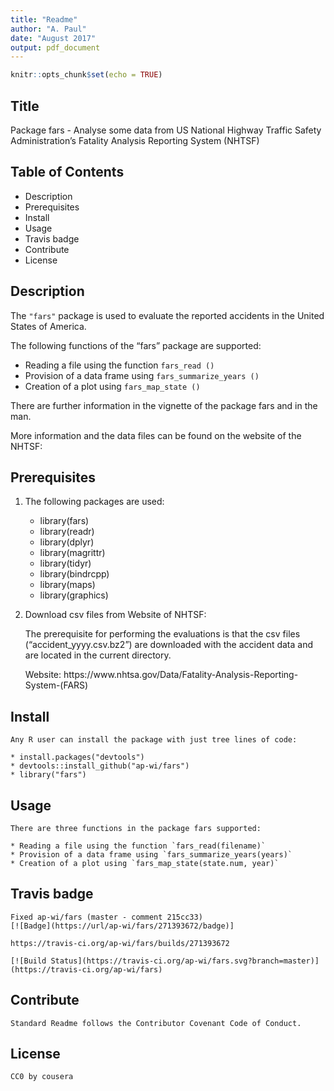 ```yaml
---
title: "Readme"
author: "A. Paul"
date: "August 2017"
output: pdf_document
---
```


```r
knitr::opts_chunk$set(echo = TRUE)
```

## Title
  Package fars - Analyse some data from US National Highway Traffic Safety Administration's Fatality Analysis Reporting System (NHTSF)

## Table of Contents

  * Description
  * Prerequisites
  * Install
  * Usage
  * Travis badge
  * Contribute
  * License


## Description

  The `"fars"` package is used to evaluate the reported accidents in the United States of America.

  The following functions of the "fars" package are supported:
  
  * Reading a file using the function `fars_read ()`
  * Provision of a data frame using `fars_summarize_years ()`
  * Creation of a plot using `fars_map_state ()`

  There are further information in the vignette of the package fars and in the man. 

  More information and the data files can be found on the website of the NHTSF:
  
  \url{https://www.nhtsa.gov/Data/Fatality-Analysis-Reporting-System-(FARS)}

## Prerequisites

1. The following packages are used:

    * library(fars)
    * library(readr)
    * library(dplyr)
    * library(magrittr)
    * library(tidyr)
    * library(bindrcpp)
    * library(maps)
    * library(graphics)

2. Download csv files from Website of NHTSF:

    The prerequisite for performing the evaluations is that the csv files ("accident_yyyy.csv.bz2") are downloaded with the accident data and are located in the current directory.
  
    Website: https://www.nhtsa.gov/Data/Fatality-Analysis-Reporting-System-(FARS)


## Install

    Any R user can install the package with just tree lines of code:
    
    * install.packages("devtools")
    * devtools::install_github("ap-wi/fars")
    * library("fars")

## Usage

    There are three functions in the package fars supported:
    
    * Reading a file using the function `fars_read(filename)`
    * Provision of a data frame using `fars_summarize_years(years)`
    * Creation of a plot using `fars_map_state(state.num, year)`

## Travis badge

    Fixed ap-wi/fars (master - comment 215cc33)
    [![Badge](https://url/ap-wi/fars/271393672/badge)]
    
    https://travis-ci.org/ap-wi/fars/builds/271393672

    [![Build Status](https://travis-ci.org/ap-wi/fars.svg?branch=master)](https://travis-ci.org/ap-wi/fars)

## Contribute

    Standard Readme follows the Contributor Covenant Code of Conduct.

## License

    CC0 by cousera
